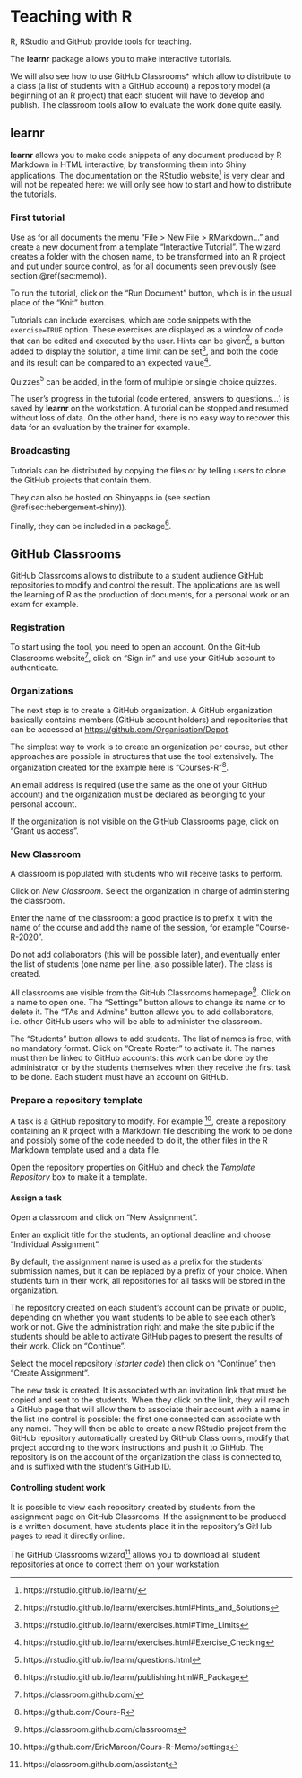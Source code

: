 # Teaching with R {#chap-enseigner}

\toc{1}

R, RStudio and GitHub provide tools for teaching.

The **learnr** package allows you to make interactive tutorials.

We will also see how to use GitHub Classrooms* which allow to distribute to a class (a list of students with a GitHub account) a repository model (a beginning of an R project) that each student will have to develop and publish.
The classroom tools allow to evaluate the work done quite easily.


## learnr

**learnr** allows you to make code snippets of any document produced by R Markdown in HTML interactive, by transforming them into Shiny applications.
The documentation on the RStudio website[^801] is very clear and will not be repeated here: we will only see how to start and how to distribute the tutorials.

[^801]: https://rstudio.github.io/learnr/

### First tutorial

Use as for all documents the menu "File > New File > RMarkdown..." and create a new document from a template "Interactive Tutorial".
The wizard creates a folder with the chosen name, to be transformed into an R project and put under source control, as for all documents seen previously (see section \@ref(sec:memo)).

To run the tutorial, click on the "Run Document" button, which is in the usual place of the "Knit" button.

Tutorials can include exercises, which are code snippets with the `exercise=TRUE` option.
These exercises are displayed as a window of code that can be edited and executed by the user.
Hints can be given[^802], a button added to display the solution, a time limit can be set[^803], and both the code and its result can be compared to an expected value[^804].

[^802]: https://rstudio.github.io/learnr/exercises.html#Hints_and_Solutions

[^803]: https://rstudio.github.io/learnr/exercises.html#Time_Limits

[^804]: https://rstudio.github.io/learnr/exercises.html#Exercise_Checking

Quizzes[^805] can be added, in the form of multiple or single choice quizzes.

[^805]: https://rstudio.github.io/learnr/questions.html

The user's progress in the tutorial (code entered, answers to questions...) is saved by **learnr** on the workstation.
A tutorial can be stopped and resumed without loss of data.
On the other hand, there is no easy way to recover this data for an evaluation by the trainer for example.


### Broadcasting

Tutorials can be distributed by copying the files or by telling users to clone the GitHub projects that contain them.

They can also be hosted on Shinyapps.io (see section \@ref(sec:hebergement-shiny)).

Finally, they can be included in a package[^806].

[^806]: https://rstudio.github.io/learnr/publishing.html#R_Package


## GitHub Classrooms

GitHub Classrooms allows to distribute to a student audience GitHub repositories to modify and control the result.
The applications are as well the learning of R as the production of documents, for a personal work or an exam for example.

### Registration

To start using the tool, you need to open an account.
On the GitHub Classrooms website[^807], click on "Sign in" and use your GitHub account to authenticate.

[^807]: https://classroom.github.com/


### Organizations

The next step is to create a GitHub organization.
A GitHub organization basically contains members (GitHub account holders) and repositories that can be accessed at <https://github.com/Organisation/Depot>.

The simplest way to work is to create an organization per course, but other approaches are possible in structures that use the tool extensively.
The organization created for the example here is "Courses-R"[^808].

[^808]: https://github.com/Cours-R

An email address is required (use the same as the one of your GitHub account) and the organization must be declared as belonging to your personal account.

If the organization is not visible on the GitHub Classrooms page, click on "Grant us access".


### New Classroom

A classroom is populated with students who will receive tasks to perform.

Click on *New Classroom*.
Select the organization in charge of administering the classroom.

Enter the name of the classroom: a good practice is to prefix it with the name of the course and add the name of the session, for example "Course-R-2020".

Do not add collaborators (this will be possible later), and eventually enter the list of students (one name per line, also possible later).
The class is created.

All classrooms are visible from the GitHub Classrooms homepage[^809].
Click on a name to open one.
The "Settings" button allows to change its name or to delete it.
The "TAs and Admins" button allows you to add collaborators, i.e. other GitHub users who will be able to administer the classroom.

[^809]: https://classroom.github.com/classrooms

The "Students" button allows to add students.
The list of names is free, with no mandatory format.
Click on "Create Roster" to activate it.
The names must then be linked to GitHub accounts: this work can be done by the administrator or by the students themselves when they receive the first task to be done.
Each student must have an account on GitHub.


### Prepare a repository template

A task is a GitHub repository to modify.
For example [^810], create a repository containing an R project with a Markdown file describing the work to be done and possibly some of the code needed to do it, the other files in the R Markdown template used and a data file.

[^810]: https://github.com/EricMarcon/Cours-R-Memo/settings

Open the repository properties on GitHub and check the *Template Repository* box to make it a template.


#### Assign a task

Open a classroom and click on "New Assignment".

Enter an explicit title for the students, an optional deadline and choose "Individual Assignment".

By default, the assignment name is used as a prefix for the students' submission names, but it can be replaced by a prefix of your choice.
When students turn in their work, all repositories for all tasks will be stored in the organization.

The repository created on each student's account can be private or public, depending on whether you want students to be able to see each other's work or not.
Give the administration right and make the site public if the students should be able to activate GitHub pages to present the results of their work.
Click on "Continue".

Select the model repository (*starter code*) then click on "Continue" then "Create Assignment".

The new task is created.
It is associated with an invitation link that must be copied and sent to the students.
When they click on the link, they will reach a GitHub page that will allow them to associate their account with a name in the list (no control is possible: the first one connected can associate with any name).
They will then be able to create a new RStudio project from the GitHub repository automatically created by GitHub Classrooms, modify that project according to the work instructions and push it to GitHub.
The repository is on the account of the organization the class is connected to, and is suffixed with the student's GitHub ID.


#### Controlling student work

It is possible to view each repository created by students from the assignment page on GitHub Classrooms.
If the assignment to be produced is a written document, have students place it in the repository's GitHub pages to read it directly online.

The GitHub Classrooms wizard[^811] allows you to download all student repositories at once to correct them on your workstation.

[^811]: https://classroom.github.com/assistant
